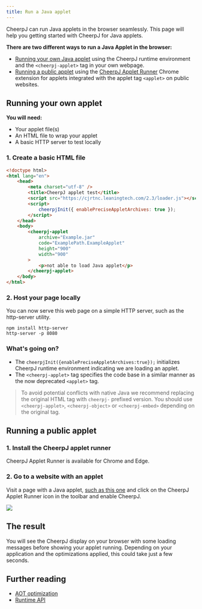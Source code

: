 ```yaml
---
title: Run a Java applet
---
```



CheerpJ can run Java applets in the browser seamlessly. This page will help you getting started with CheerpJ for Java applets.

**There are two different ways to run a Java Applet in the browser:**

- [Running your own Java applet](/cheerpj2/getting-started/Java-applet#running-your-own-applet) using the CheerpJ runtime environment and the `<cheerpj-applet>` tag in your own webpage.
- [Running a public applet](/cheerpj2/getting-started/Java-applet#running-a-public-applet) using the [CheerpJ Applet Runner](https://chrome.google.com/webstore/detail/cheerpj-applet-runner/bbmolahhldcbngedljfadjlognfaaein) Chrome extension for applets integrated with the applet tag `<applet>` on public websites.

## Running your own applet

**You will need:**

- Your applet file(s)
- An HTML file to wrap your applet
- A basic HTTP server to test locally

### 1. Create a basic HTML file

```html title="index.html" {6-9, 12-20}
<!doctype html>
<html lang="en">
	<head>
		<meta charset="utf-8" />
		<title>CheerpJ applet test</title>
		<script src="https://cjrtnc.leaningtech.com/2.3/loader.js"></script>
		<script>
			cheerpjInit({ enablePreciseAppletArchives: true });
		</script>
	</head>
	<body>
		<cheerpj-applet
			archive="Example.jar"
			code="ExamplePath.ExampleApplet"
			height="900"
			width="900"
		>
			<p>not able to load Java applet</p>
		</cheerpj-applet>
	</body>
</html>
```

### 2. Host your page locally

You can now serve this web page on a simple HTTP server, such as the http-server utility.

```shell
npm install http-server
http-server -p 8080
```

### What's going on?

- The `cheerpjInit({enablePreciseAppletArchives:true});` initializes CheerpJ runtime environment indicating we are loading an applet.
- The `<cheerpj-applet>` tag specifies the code base in a similar manner as the now deprecated `<applet>` tag.

> To avoid potential conflicts with native Java we recommend replacing the original HTML tag with `cheerpj-` prefixed version. You should use `<cheerpj-applet>`, `<cheerpj-object>` or `<cheerpj-embed>` depending on the original tag.

## Running a public applet

### 1. Install the CheerpJ applet runner

CheerpJ Applet Runner is available for Chrome and Edge.

<div class="flex flex-wrap gap-3">
  <LinkButton
    type="primary"
    href="https://chrome.google.com/webstore/detail/cheerpj-applet-runner/bbmolahhldcbngedljfadjlognfaaein"
    label="Add to Chrome"
    iconLeft="openmoji:chrome"
  />

<LinkButton
	type="primary"
	href="https://microsoftedge.microsoft.com/addons/detail/cheerpj-applet-runner/ebfcpaoldmijengghefpohddmfpndmic"
	label="Add to Microsoft Edge"
	iconLeft="openmoji:edge"
/>

</div>

### 2. Go to a website with an applet

Visit a page with a Java applet, [such as this one](http://www.neilwallis.com/projects/java/water/index.php) and click on the CheerpJ Applet Runner icon in the toolbar and enable CheerpJ.

![](/cheerpj2/assets/cheerpj_applet_demo.gif)

## The result

You will see the CheerpJ display on your browser with some loading messages before showing your applet running. Depending on your application and the optimizations applied, this could take just a few seconds.

## Further reading

- [AOT optimization](/cheerpj2/guides/AOT-optimization)
- [Runtime API](http://localhost:3000/cheerpj2/reference/Runtime-API)
